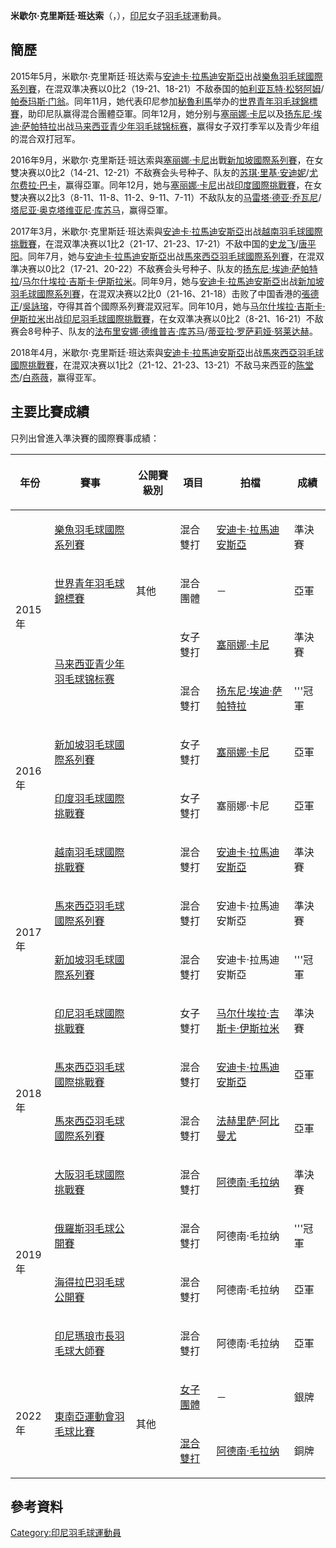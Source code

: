 {{noteTA|G1=Badminton}}
{{Infobox 羽球選手
| playername              = 米歇尔·克里斯廷·班达索<br />{{lang|id|Mychelle Crhystine Bandaso}}
| image                   = 
| size                    = 
| caption                 = 
| birth_name              = 
| date_of_birth           = {{birth_date_and_age|1998|5|1}}
| place_of_birth          = 
| height                  = 
| weight                  = 
| event                   = 女子雙打、混合雙打
| country                 = {{INA}}
| years_started           =
| handedness              = 
| coach                   = 
| highest_ranking         = 第123位（女雙-[[塞丽娜·卡尼|塞丽娜·卡尼]]）
| date_of_highest_ranking = 2016年11月24日 <ref name="ranking">{{en}}[http://bwfcontent.tournamentsoftware.com/ranking/player.aspx?id=12404&player=458235 BWF World Ranking - Ranking of Mychelle Crhystine BANDASO (76782)]</ref>
| current_ranking         = 第127位（女雙-[[塞丽娜·卡尼|塞丽娜·卡尼]]）
| date_of_current_ranking = 2016年12月1日<ref>{{en}}[http://bwfcontent.tournamentsoftware.com/ranking/category.aspx?id=12404&category=475 BWF World Ranking - BWF世界排名榜 (12/1/2016) - Women's doubles]</ref>
| played                  = 37勝–16負（女雙）<br/>35勝–12負（混雙）
| titles                  = 
| bwf_profile             = 376106E1-7C46-48DF-A08F-621ADDA1A987
| bwf_id                  = 76782
| updated                 = 2016年12月7日
}}
{{MedalTableTop}}
{{MedalSport | 女子[[羽毛球|羽毛球]]}}
{{MedalCountry | {{INA}}}}
{{MedalCompetition | [[東南亞運動會羽毛球比賽|東南亞運動會]]}}
{{MedalSilver | [[2021年東南亞運動會羽毛球比賽|2021年 河內]] | [[2021年東南亞運動會羽毛球女子團體比賽|女子團體]]}}
{{MedalBronze| 2021年 河內| [[2021年東南亞運動會羽毛球混合雙打比賽|混合雙打]]}}
{{MedalCompetition | [[世界青年羽毛球錦標賽|世界青年羽毛球錦標賽]]}}
{{MedalSilver| [[2015年世界青年羽毛球錦標賽|2015年 利馬]] | 混合團體 }}
{{MedalCompetition  | [[印度尼西亞全國羽毛球錦標賽|印度尼西亞全國羽毛球錦標賽]]}}
{{MedalCountry | {{flagicon|INA}}中爪哇省}}
{{MedalSilver| [[2017年印度尼西亞全國羽毛球錦標賽|2017年 邦加槟榔]] | 混合雙打（第1分部）}}
{{MedalCompetition  | [[全印度尼西亚少年羽毛球锦标赛|全印度尼西亚少年羽毛球锦标赛]]}}
{{MedalCountry | {{flagicon|INA}}中爪哇省}}
{{MedalGold| [[2015年全印度尼西亚少年羽毛球锦标赛|2015年 雅加达]] | 女子雙打（第1分部）}}
{{MedalBottom}}
'''米歇尔·克里斯廷·班达索'''（{{lang-id|'''Mychelle Crhystine Bandaso'''}}，{{bd|1998年|5月1日||}}），[[印尼|印尼]]女子[[羽毛球|羽毛球]]運動員。

== 簡歷 ==
2015年5月，米歇尔·克里斯廷·班达索与[[安迪卡·拉馬迪安斯亞|安迪卡·拉馬迪安斯亞]]出战[[2015年樂魚羽毛球國際系列賽|樂魚羽毛球國際系列賽]]，在混双準决赛以0比2（19-21、18-21）不敌泰国的[[帕利亚瓦特·松努阿姆|帕利亚瓦特·松努阿姆]]/[[帕泰玛斯·门翁|帕泰玛斯·门翁]]。同年11月，她代表印尼参加[[秘魯|秘魯]][[利馬|利馬]]举办的[[2015年世界青年羽毛球錦標賽|世界青年羽毛球錦標賽]]，助印尼队赢得混合團體亞軍。同年12月，她分别与[[塞丽娜·卡尼|塞丽娜·卡尼]]以及[[扬东尼·埃迪·萨帕特拉|扬东尼·埃迪·萨帕特拉]]出战[[2015年马来西亚青少年羽毛球锦标赛|马来西亚青少年羽毛球锦标赛]]，赢得女子双打季军以及青少年组的混合双打冠军。

2016年9月，米歇尔·克里斯廷·班达索與[[塞丽娜·卡尼|塞丽娜·卡尼]]出戰[[2016年新加坡羽毛球國際系列賽|新加坡國際系列賽]]，在女雙决赛以0比2（14-21、12-21）不敌赛会头号种子、队友的[[苏琪·里基·安迪妮|苏琪·里基·安迪妮]]/[[尤尔费拉·巴卡|尤尔费拉·巴卡]]，赢得亞軍。同年12月，她与[[塞丽娜·卡尼|塞丽娜·卡尼]]出战[[2016年印度羽毛球國際挑戰賽|印度國際挑戰賽]]，在女雙决赛以2比3（8-11、11-8、11-2、9-11、7-11）不敌队友的[[马雷塔·德亚·乔瓦尼|马雷塔·德亚·乔瓦尼]]/[[塔尼亚·奥克塔维亚尼·库苏马|塔尼亚·奥克塔维亚尼·库苏马]]，赢得亞軍。

2017年3月，米歇尔·克里斯廷·班达索與[[安迪卡·拉馬迪安斯亞|安迪卡·拉馬迪安斯亞]]出战[[2017年越南羽毛球國際挑戰賽|越南羽毛球國際挑戰賽]]，在混双準决赛以1比2（21-17、21-23、17-21）不敌中国的[[史龙飞|史龙飞]]/[[唐平阳|唐平阳]]。同年7月，她与[[安迪卡·拉馬迪安斯亞|安迪卡·拉馬迪安斯亞]]出战[[2017年馬來西亞羽毛球國際系列賽|馬來西亞羽毛球國際系列賽]]，在混双準决赛以0比2（17-21、20-22）不敌赛会头号种子、队友的[[扬东尼·埃迪·萨帕特拉|扬东尼·埃迪·萨帕特拉]]/[[马尔什埃拉·吉斯卡·伊斯拉米|马尔什埃拉·吉斯卡·伊斯拉米]]。同年9月，她与[[安迪卡·拉馬迪安斯亞|安迪卡·拉馬迪安斯亞]]出战[[2017年新加坡羽毛球國際系列賽|新加坡羽毛球國際系列賽]]，在混双决赛以2比0（21-16、21-18）击败了中国香港的[[張德正|張德正]]/[[吳詠瑢|吳詠瑢]]，夺得其首个國際系列賽混双冠军。同年10月，她与[[马尔什埃拉·吉斯卡·伊斯拉米|马尔什埃拉·吉斯卡·伊斯拉米]]出战[[2017年印度尼西亞羽毛球國際挑戰賽|印尼羽毛球國際挑戰賽]]，在女双準决赛以0比2（8-21、16-21）不敌赛会8号种子、队友的[[法布里安娜·德维普吉·库苏马|法布里安娜·德维普吉·库苏马]]/[[蒂亚拉·罗萨莉娅·努莱达赫|蒂亚拉·罗萨莉娅·努莱达赫]]。

2018年4月，米歇尔·克里斯廷·班达索與[[安迪卡·拉馬迪安斯亞|安迪卡·拉馬迪安斯亞]]出战[[2018年馬來西亞羽毛球國際挑戰賽|馬來西亞羽毛球國際挑戰賽]]，在混双决赛以1比2（21-12、21-23、13-21）不敌马来西亚的[[陈堂杰|陈堂杰]]/[[白燕薇|白燕薇]]，赢得亚军。

==主要比賽成績==
只列出曾進入準決賽的國際賽事成績：
{| class=wikitable style="text-align:center; font-size:small;" 
!width="50"|年份
!width="180"|賽事
!width="80"|公開賽級別
!width="60"|項目
!width="170"|拍檔
!width="50"|成績
|-
!rowspan="4"|2015年
|[[2015年樂魚羽毛球國際系列賽|樂魚羽毛球國際系列賽]]
|{{BWFIS}}
|混合雙打
|[[安迪卡·拉馬迪安斯亞|安迪卡·拉馬迪安斯亞]]
|bgcolor="#b8860b"|準決賽
|-
|[[2015年世界青年羽毛球錦標賽|世界青年羽毛球錦標賽]]
|其他
|混合團體
|－
|bgcolor="silver"|亞軍
|-
|rowspan="2"|[[2015年马来西亚青少年羽毛球锦标赛|马来西亚青少年羽毛球锦标赛]]
|rowspan="2"|
|女子雙打
|[[塞丽娜·卡尼|塞丽娜·卡尼]]
|bgcolor="#b8860b"|準決賽
|-
|混合雙打
|[[扬东尼·埃迪·萨帕特拉|扬东尼·埃迪·萨帕特拉]]
|bgcolor="gold"|'''冠軍
|-
!rowspan="2"|2016年
|[[2016年新加坡羽毛球國際系列賽|新加坡羽毛球國際系列賽]]
|{{BWFIS}}
|女子雙打
|[[塞丽娜·卡尼|塞丽娜·卡尼]]
|bgcolor="silver"|亞軍
|-
|[[2016年印度羽毛球國際挑戰賽|印度羽毛球國際挑戰賽]]
|{{BWFIC}}
|女子雙打
|塞丽娜·卡尼
|bgcolor="silver"|亞軍
|-
!rowspan="4"|2017年
|[[2017年越南羽毛球國際挑戰賽|越南羽毛球國際挑戰賽]]
|{{BWFIC}}
|混合雙打
|[[安迪卡·拉馬迪安斯亞|安迪卡·拉馬迪安斯亞]]
|bgcolor="#b8860b"|準決賽
|-
|[[2017年馬來西亞羽毛球國際系列賽|馬來西亞羽毛球國際系列賽]]
|{{BWFIS}}
|混合雙打
|安迪卡·拉馬迪安斯亞
|bgcolor="#b8860b"|準決賽
|-
|[[2017年新加坡羽毛球國際系列賽|新加坡羽毛球國際系列賽]]
|{{BWFIS}}
|混合雙打
|安迪卡·拉馬迪安斯亞
|bgcolor="gold"|'''冠軍
|-
|[[2017年印度尼西亞羽毛球國際挑戰賽|印尼羽毛球國際挑戰賽]]
|{{BWFIC}}
|女子雙打
|[[马尔什埃拉·吉斯卡·伊斯拉米|马尔什埃拉·吉斯卡·伊斯拉米]]
|bgcolor="#b8860b"|準決賽
|-
!rowspan="2"|2018年
|[[2018年馬來西亞羽毛球國際挑戰賽|馬來西亞羽毛球國際挑戰賽]]
|{{BWFIC}}
|混合雙打
|[[安迪卡·拉馬迪安斯亞|安迪卡·拉馬迪安斯亞]]
|bgcolor="silver"|亞軍
|-
|[[2018年馬來西亞羽毛球國際系列賽|馬來西亞羽毛球國際系列賽]]
|{{BWFIS}}
|混合雙打
|[[法赫里萨·阿比曼尤|法赫里萨·阿比曼尤]]
|bgcolor="silver"|亞軍
|-
!rowspan="4"|2019年
|[[2019年大阪羽毛球國際挑戰賽|大阪羽毛球國際挑戰賽]]
|{{BWFIC}}
|混合雙打
|[[阿德南·毛拉纳|阿德南·毛拉纳]]
|bgcolor="#b8860b"|準決賽
|-
|[[2019年俄羅斯羽毛球公開賽|俄羅斯羽毛球公開賽]]
|{{BWF100}}
|混合雙打
|阿德南·毛拉纳
|bgcolor="gold"|'''冠軍
|-
|[[2019年海得拉巴羽毛球公開賽|海得拉巴羽毛球公開賽]]
|{{BWF100}}
|混合雙打
|阿德南·毛拉纳
|bgcolor="silver"|亞軍
|-
|[[2019年印度尼西亞瑪琅市長羽毛球大師賽|印尼瑪琅市長羽毛球大師賽]]
|{{BWF100}}
|混合雙打
|阿德南·毛拉纳
|bgcolor="silver"|亞軍
|-
!rowspan="2"|2022年
|rowspan="2"|[[2021年東南亞運動會羽毛球比賽|東南亞運動會羽毛球比賽]]
|rowspan="2"|其他
|[[2021年東南亞運動會羽毛球女子團體比賽|女子團體]]
|－
|bgcolor="silver"|銀牌
|-
|[[2021年東南亞運動會羽毛球混合雙打比賽|混合雙打]]
|[[阿德南·毛拉纳|阿德南·毛拉纳]]
|bgcolor="#b8860b"|銅牌
|}
{{BWF賽事級別索引}}

== 參考資料 ==
{{Reflist}}

{{DEFAULTSORT:Bandaso, Mychelle Crhystine}}
[[Category:印尼羽毛球運動員|Category:印尼羽毛球運動員]]